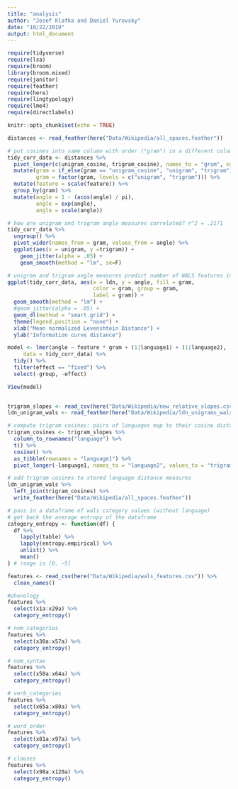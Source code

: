 ```yaml
---
title: "analysis"
author: "Josef Klafka and Daniel Yurovsky"
date: "10/22/2019"
output: html_document
---
```


```r
require(tidyverse)
require(lsa)
require(broom)
library(broom.mixed)
require(janitor)
require(feather)
require(here)
require(lingtypology)
require(lme4)
require(directlabels)

knitr::opts_chunk$set(echo = TRUE)
```

```r
distances <- read_feather(here("Data/Wikipedia/all_spaces.feather"))
```

```r
# put cosines into same column with order ("gram") in a different column
tidy_corr_data <- distances %>%
  pivot_longer(c(unigram_cosine, trigram_cosine), names_to = "gram", values_to = "angle") %>%
  mutate(gram = if_else(gram == "unigram_cosine", "unigram", "trigram"),
         gram = factor(gram, levels = c("unigram", "trigram"))) %>%
  mutate(feature = scale(feature)) %>%
  group_by(gram) %>%
  mutate(angle = 1 - (acos(angle) / pi),
         angle = exp(angle),
         angle = scale(angle))

# how are unigram and trigram angle measures correlated? r^2 = .2171
tidy_corr_data %>% 
  ungroup() %>% 
  pivot_wider(names_from = gram, values_from = angle) %>% 
  ggplot(aes(x = unigram, y =trigram)) + 
    geom_jitter(alpha = .05) + 
    geom_smooth(method = "lm", se=F)

# unigram and trigram angle measures predict number of WALS features in common (small r^2)
ggplot(tidy_corr_data, aes(x = ldn, y = angle, fill = gram,
                           color = gram, group = gram,
                           label = gram)) + 
  geom_smooth(method = "lm") +
  #geom_jitter(alpha = .05) +
  geom_dl(method = "smart.grid") + 
  theme(legend.position = "none") + 
  xlab("Mean normalized Levenshtein Distance") + 
  ylab("Information curve distance")

model <- lmer(angle ~ feature * gram + (1|language1) + (1|language2),
     data = tidy_corr_data) %>%
  tidy() %>%
  filter(effect == "fixed") %>%
  select(-group, -effect)

View(model)
  
```

```r
trigram_slopes <- read_csv(here("Data/Wikipedia/new_relative_slopes.csv"))
ldn_unigram_wals <- read_feather(here("Data/Wikipedia/ldn_unigrams_wals_pairs.feather"))

# compute trigram cosines: pairs of languages map to their cosine distances
trigram_cosines <- trigram_slopes %>%
  column_to_rownames("language") %>%
  t() %>%
  cosine() %>%
  as_tibble(rownames = "language1") %>%
  pivot_longer(-language1, names_to = "language2", values_to = "trigram_cosine")

# add trigram cosines to stored language distance measures
ldn_unigram_wals %>% 
  left_join(trigram_cosines) %>%
  write_feather(here("Data/Wikipedia/all_spaces.feather"))
```

```r
# pass in a dataframe of wals category values (without language)
# get back the average entropy of the dataframe
category_entropy <- function(df) {
  df %>%
    lapply(table) %>%
    lapply(entropy.empirical) %>%
    unlist() %>%
    mean()
} # range is [0, ~5]

features <- read_csv(here("Data/Wikipedia/wals_features.csv")) %>%
  clean_names()

#phonology  
features %>%
  select(x1a:x29a) %>% 
  category_entropy()

# nom_categories 
features %>%
  select(x30a:x57a) %>% 
  category_entropy()

# nom_syntax 
features %>%
  select(x58a:x64a) %>% 
  category_entropy()

# verb_categories 
features %>%
  select(x65a:x80a) %>% 
  category_entropy()

# word_order
features %>%
  select(x81a:x97a) %>% 
  category_entropy()

# clauses 
features %>%
  select(x98a:x120a) %>% 
  category_entropy()
```


